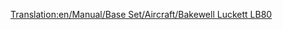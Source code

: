 [[Translation:en/Manual/Base Set/Aircraft/Bakewell Luckett LB80]]

{{fr/Manual/Base Set/Aircraft/Avion|Nom=Bakewell Luckett LB80
|Image=[[File:en/Manual/Base Set/Aircraft/McDonnellDouglasMD80.png|Bakewell Luckett LB80]]
|Coût=36 914 (73 828)
|Vitesse=947 km/h (592 MPH)
|Entretien=6 890 (13 780)
|Conception=1978
|Vie=25
|Capacité=150 passagers & 30 sacs de courrier
|Description=Avion à réaction standard, mais avec des coûts de maintenance plus élevés.
|Réalité=[https://www.wikipedia.org/wiki/fr:McDonnell Douglas MD-80 / MD-90 McDonnell Douglas MD80]
}}